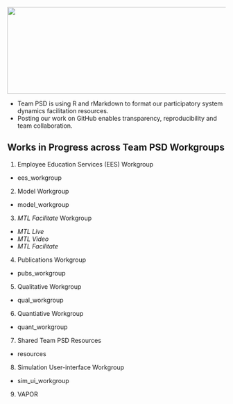 <img src = "https://github.com/lzim/teampsd/blob/teampsd_style/teampsd_logo/team_psd_logo_sm.png"
     height = "200" width = "600">  

* Team PSD is using R and rMarkdown to format our participatory system dynamics facilitation resources.
* Posting our work on GitHub enables transparency, reproducibility and team collaboration.

## Works in Progress across Team PSD Workgroups
1. Employee Education Services (EES) Workgroup
- ees_workgroup
2. Model Workgroup
- model_workgroup
3. *MTL Facilitate* Workgroup
  + *MTL Live*
  + *MTL Video*
  + *MTL Facilitate*
4. Publications Workgroup
- pubs_workgroup
5. Qualitative Workgroup
- qual_workgroup
6. Quantiative Workgroup
- quant_workgroup
7. Shared Team PSD Resources
- resources
8. Simulation User-interface Workgroup
- sim_ui_workgroup
9. VAPOR

